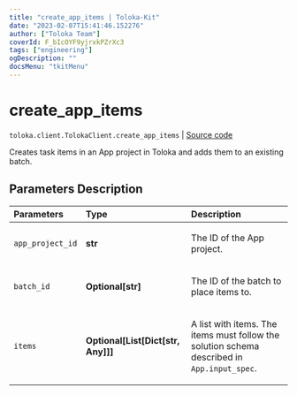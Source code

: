 ```yaml
---
title: "create_app_items | Toloka-Kit"
date: "2023-02-07T15:41:46.152276"
author: ["Toloka Team"]
coverId: F_bIcOYF9yjrxkPZrXc3
tags: ["engineering"]
ogDescription: ""
docsMenu: "tkitMenu"
---
```


# create_app_items
`toloka.client.TolokaClient.create_app_items` | [Source code](https://github.com/Toloka/toloka-kit/blob/v1.1.3/src/client/__init__.py#L3813)

Creates task items in an App project in Toloka and adds them to an existing batch.

## Parameters Description

| Parameters | Type | Description |
| :----------| :----| :-----------|
`app_project_id`|**str**|<p>The ID of the App project.</p>
`batch_id`|**Optional\[str\]**|<p>The ID of the batch to place items to.</p>
`items`|**Optional\[List\[Dict\[str, Any\]\]\]**|<p>A list with items. The items must follow the solution schema described in `App.input_spec`.</p>